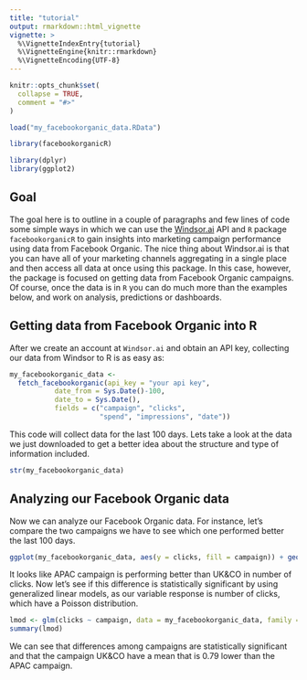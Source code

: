 ---
title: "tutorial"
output: rmarkdown::html_vignette
vignette: >
  %\VignetteIndexEntry{tutorial}
  %\VignetteEngine{knitr::rmarkdown}
  %\VignetteEncoding{UTF-8}
---

```{r, include = FALSE}
knitr::opts_chunk$set(
  collapse = TRUE,
  comment = "#>"
)

load("my_facebookorganic_data.RData")
```

```{r setup}
library(facebookorganicR)

library(dplyr)
library(ggplot2)
```


## Goal

The goal here is to outline in a couple of paragraphs and few lines of code some simple ways in which we can use the [Windsor.ai](https://windsor.ai/) API and `R` package `facebookorganicR` to gain insights into marketing campaign performance using data from Facebook Organic. The nice thing about Windsor.ai is that you can have all of your marketing channels aggregating in a single place and then access all data at once using this package. In this case, however, the package is focused on getting data from Facebook Organic campaigns. Of course, once the data is in `R` you can do much more than the examples below, and work on analysis, predictions or dashboards.

## Getting data from Facebook Organic into R

After we create an account at  `Windsor.ai`  and obtain an API key, collecting our data from Windsor to R is as easy as:


```{r, eval = FALSE}

my_facebookorganic_data <-
  fetch_facebookorganic(api_key = "your api key",
           date_from = Sys.Date()-100,
           date_to = Sys.Date(),
           fields = c("campaign", "clicks",
                      "spend", "impressions", "date")) 
```

This code will collect data for the last 100 days. Lets take a look at the data we just downloaded to get a better idea about the structure and type of information included. 

```{r}
str(my_facebookorganic_data)
```

## Analyzing our Facebook Organic data 

Now we can analyze our Facebook Organic data. For instance, let's compare the two campaigns we have to see which one performed better the last 100 days. 

```{r}
ggplot(my_facebookorganic_data, aes(y = clicks, fill = campaign)) + geom_boxplot()
```

It looks like APAC campaign is performing better than  UK&CO in number of clicks. Now let's see if this difference is statistically significant by using generalized linear models, as our variable response is number of clicks, which have a Poisson distribution.

```{r}
lmod <- glm(clicks ~ campaign, data = my_facebookorganic_data, family = "poisson")
summary(lmod)
```

We can see that differences among campaigns are statistically significant and that the campaign UK&CO have a mean that is 0.79 lower than the APAC campaign.
